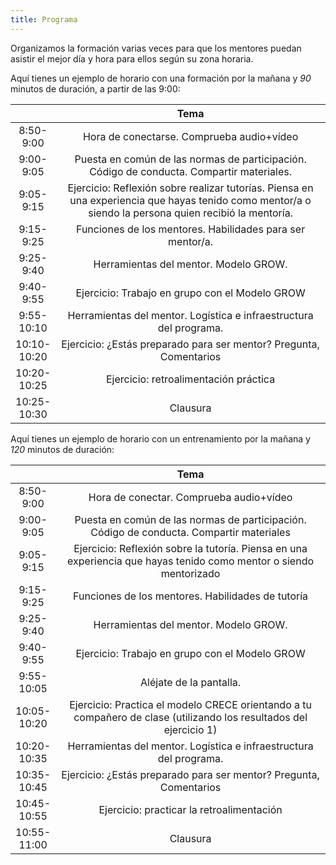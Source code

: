 ```yaml
---
title: Programa
---
```


Organizamos la formación varias veces para que los mentores puedan asistir el mejor día y hora para ellos según su zona horaria.

Aquí tienes un ejemplo de horario con una formación por la mañana y *90* minutos de duración, a partir de las 9:00:

|             | Tema                                                                                                               | 
| :---------: | :----------------------------------------------------------------------------------------------------------------: |
| 8:50-9:00   | Hora de conectarse. Comprueba audio+vídeo                                                                            | 
| 9:00- 9:05  | Puesta en común de las normas de participación. Código de conducta. Compartir materiales.                           | 
| 9:05-9:15   | Ejercicio: Reflexión sobre realizar tutorías. Piensa en una experiencia que hayas tenido como mentor/a o siendo la persona quien recibió la mentoría. |
| 9:15-9:25   | Funciones de los mentores. Habilidades para ser mentor/a.                                                                  | 
| 9:25-9:40   | Herramientas del mentor. Modelo GROW.                                                                              | 
| 9:40-9:55   | Ejercicio: Trabajo en grupo con el Modelo GROW                                                                     | 
| 9:55-10:10  | Herramientas del mentor. Logística e infraestructura del programa.                                                 | 
| 10:10-10:20 | Ejercicio: ¿Estás preparado para ser mentor? Pregunta, Comentarios                                                 | 
| 10:20-10:25 | Ejercicio: retroalimentación práctica                                                                              | 
| 10:25-10:30 | Clausura                                                                                                           | 

Aquí tienes un ejemplo de horario con un entrenamiento por la mañana y *120* minutos de duración:

|             | Tema                                                                                                               | 
| :---------: | :----------------------------------------------------------------------------------------------------------------: |
| 8:50-9:00   | Hora de conectar. Comprueba audio+vídeo                                                                            | 
| 9:00- 9:05  | Puesta en común de las normas de participación. Código de conducta. Compartir materiales                           | 
| 9:05-9:15   | Ejercicio: Reflexión sobre la tutoría. Piensa en una experiencia que hayas tenido como mentor o siendo mentorizado | 
| 9:15-9:25   | Funciones de los mentores. Habilidades de tutoría                                                                  | 
| 9:25-9:40   | Herramientas del mentor. Modelo GROW.                                                                              | 
| 9:40-9:55   | Ejercicio: Trabajo en grupo con el Modelo GROW                                                                     | 
| 9:55-10:05  | Aléjate de la pantalla.                                                                                            | 
| 10:05-10:20 | Ejercicio: Practica el modelo CRECE orientando a tu compañero de clase (utilizando los resultados del ejercicio 1) | 
| 10:20-10:35 | Herramientas del mentor. Logística e infraestructura del programa.                                                 | 
| 10:35-10:45 | Ejercicio: ¿Estás preparado para ser mentor? Pregunta, Comentarios                                                 | 
| 10:45-10:55 | Ejercicio: practicar la retroalimentación                                                                          | 
| 10:55-11:00 | Clausura                                                                                                           | 


